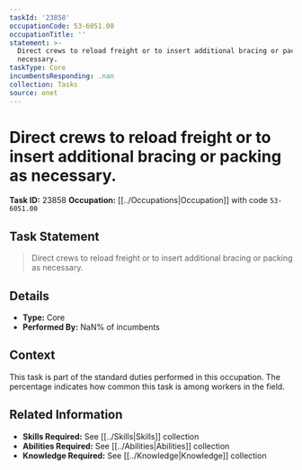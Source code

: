 ```yaml
---
taskId: '23858'
occupationCode: 53-6051.00
occupationTitle: ''
statement: >-
  Direct crews to reload freight or to insert additional bracing or packing as
  necessary.
taskType: Core
incumbentsResponding: .nan
collection: Tasks
source: onet
---
```

# Direct crews to reload freight or to insert additional bracing or packing as necessary.

**Task ID:** 23858
**Occupation:** [[../Occupations|Occupation]] with code `53-6051.00`

## Task Statement

> Direct crews to reload freight or to insert additional bracing or packing as necessary.

## Details

- **Type:** Core
- **Performed By:** NaN% of incumbents

## Context

This task is part of the standard duties performed in this occupation. The percentage indicates how common this task is among workers in the field.

## Related Information

- **Skills Required:** See [[../Skills|Skills]] collection
- **Abilities Required:** See [[../Abilities|Abilities]] collection
- **Knowledge Required:** See [[../Knowledge|Knowledge]] collection
